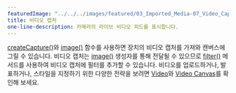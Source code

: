 ---
featuredImage: "../../../images/featured/03_Imported_Media-07_Video_Capture-thumbnail.png"
title: 비디오 캡처
one-line-description: 카메라의 라이브 비디오 피드를 표시합니다.
---

<a href="https://p5js.org/reference/#/p5/createCapture" target="_blank">createCapture()</a>와
<a href="https://p5js.org/reference/#/p5/image" target="_blank">image()</a> 함수를 사용하면 장치의 비디오 캡처를 가져와 캔버스에 그릴 수 있습니다.
비디오 캡처는 <a href="https://p5js.org/reference/#/p5/image" target="_blank">image()</a> 생성자를 통해 전달될 수 있으므로
<a href="https://p5js.org/reference/#/p5/filter" target="_blank">filter()</a> 메서드를 사용하여 비디오 캡처에 필터를 추가할 수 있습니다.
비디오를 업로드하거나, 발표하거나, 스타일을 지정하기 위한 다양한 전략을 보려면 
<a href="https://p5js.org/examples/dom-video.html" target="_blank">Video</a>와
<a href="https://p5js.org/examples/dom-video-canvas.html" target="_blank">Video Canvas</a>를 확인해 보세요.
